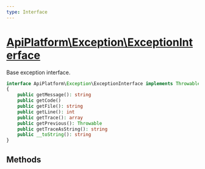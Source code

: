 ```yaml
---
type: Interface
---
```


# [ApiPlatform\Exception\ExceptionInterface](/docs/v3.1/reference/Exception/ExceptionInterface)

Base exception interface.


```php
interface ApiPlatform\Exception\ExceptionInterface implements Throwable, Stringable
{
    public getMessage(): string
    public getCode()
    public getFile(): string
    public getLine(): int
    public getTrace(): array
    public getPrevious(): Throwable
    public getTraceAsString(): string
    public __toString(): string
}
```
## Methods

